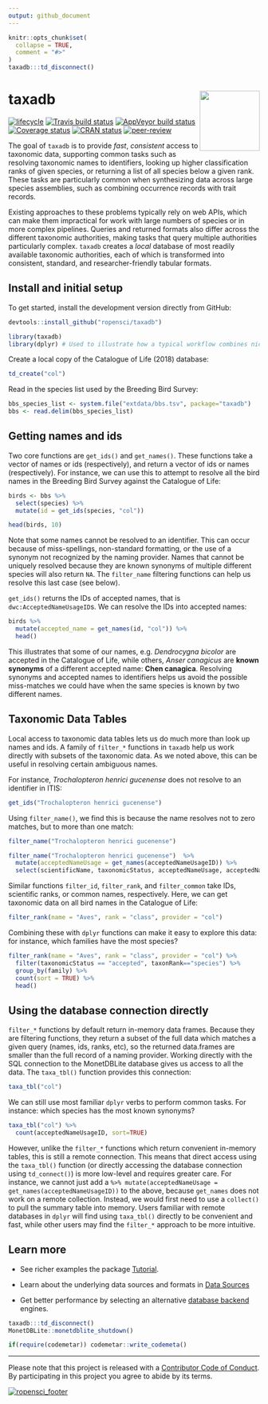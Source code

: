 ```yaml
---
output: github_document
---
```


<!-- README.md is generated from README.Rmd. Please edit that file -->

```r
knitr::opts_chunk$set(
  collapse = TRUE,
  comment = "#>"
)
taxadb:::td_disconnect()
```

# taxadb  <img src="man/figures/logo.svg" align="right" alt="" width="120" />

[![lifecycle](https://img.shields.io/badge/lifecycle-maturing-blue.svg)](https://www.tidyverse.org/lifecycle/#maturing)
[![Travis build status](https://travis-ci.org/ropensci/taxadb.svg?branch=master)](https://travis-ci.org/ropensci/taxadb)
[![AppVeyor build status](https://ci.appveyor.com/api/projects/status/github/ropensci/taxadb?branch=master&svg=true)](https://ci.appveyor.com/project/cboettig/taxadb)
[![Coverage status](https://codecov.io/gh/ropensci/taxadb/branch/master/graph/badge.svg)](https://codecov.io/github/ropensci/taxadb?branch=master)
[![CRAN status](https://www.r-pkg.org/badges/version/taxadb)](https://cran.r-project.org/package=taxadb)
[![peer-review](https://badges.ropensci.org/344_status.svg)](https://github.com/ropensci/software-review/issues/344)

The goal of `taxadb` is to provide *fast*, *consistent* access to taxonomic data, supporting common tasks such as resolving taxonomic names to identifiers, looking up higher classification ranks of given species, or returning a list of all species below a given rank. These tasks are particularly common when synthesizing data across large species assemblies, such as combining occurrence records with trait records. 

Existing approaches to these problems typically rely on web APIs, which can make them impractical for work with large numbers of species or in more complex pipelines.  Queries and returned formats also differ across the different taxonomic authorities, making tasks that query multiple authorities particularly complex. `taxadb` creates a *local* database of most readily available taxonomic authorities, each of which is transformed into consistent, standard, and researcher-friendly tabular formats.  


## Install and initial setup

To get started, install the development version directly from GitHub:

```r
devtools::install_github("ropensci/taxadb")
```


```r
library(taxadb)
library(dplyr) # Used to illustrate how a typical workflow combines nicely with `dplyr`
```

Create a local copy of the Catalogue of Life (2018) database: 

```r
td_create("col")
```


Read in the species list used by the Breeding Bird Survey:

```r
bbs_species_list <- system.file("extdata/bbs.tsv", package="taxadb")
bbs <- read.delim(bbs_species_list)
```

## Getting names and ids

Two core functions are `get_ids()` and `get_names()`.  These functions take a vector of names or ids (respectively), and return a vector of ids or names (respectively).  For instance, we can use this to attempt to resolve all the bird names in the Breeding Bird Survey against the Catalogue of Life:


```r
birds <- bbs %>% 
  select(species) %>% 
  mutate(id = get_ids(species, "col"))

head(birds, 10)
```

Note that some names cannot be resolved to an identifier.  This can occur because of miss-spellings, non-standard formatting, or the use of a synonym not recognized by the naming provider.  Names that cannot be uniquely resolved because they are known synonyms of multiple different species will also return `NA`.  The `filter_name` filtering functions can help us resolve this last case (see below).

`get_ids()` returns the IDs of accepted names, that is `dwc:AcceptedNameUsageID`s.  We can resolve the IDs into accepted names:


```r
birds %>% 
  mutate(accepted_name = get_names(id, "col")) %>% 
  head()
```

This illustrates that some of our names, e.g. *Dendrocygna bicolor* are accepted in the Catalogue of Life, while others, *Anser canagicus* are **known synonyms** of a different accepted name: **Chen canagica**.  Resolving synonyms and accepted names to identifiers helps us avoid the possible miss-matches we could have when the same species is known by two different names.


## Taxonomic Data Tables

Local access to taxonomic data tables lets us do much more than look up names and ids.  A family of `filter_*` functions in `taxadb` help us work directly with subsets of the taxonomic data.  As we noted above, this can be useful in resolving certain ambiguous names.  

For instance, *Trochalopteron henrici gucenense* does not resolve to an identifier in ITIS:

```r
get_ids("Trochalopteron henrici gucenense") 
```

Using `filter_name()`, we find this is because the name resolves not to zero matches, but to more than one match:

```r
filter_name("Trochalopteron henrici gucenense") 
```


```r
filter_name("Trochalopteron henrici gucenense")  %>%
  mutate(acceptedNameUsage = get_names(acceptedNameUsageID)) %>% 
  select(scientificName, taxonomicStatus, acceptedNameUsage, acceptedNameUsageID)
```


Similar functions `filter_id`, `filter_rank`, and `filter_common` take IDs, scientific ranks, or common names, respectively.  Here, we can get taxonomic data on all bird names in the Catalogue of Life:


```r
filter_rank(name = "Aves", rank = "class", provider = "col")
```

Combining these with `dplyr` functions can make it easy to explore this data: for instance, which families have the most species?


```r
filter_rank(name = "Aves", rank = "class", provider = "col") %>%
  filter(taxonomicStatus == "accepted", taxonRank=="species") %>% 
  group_by(family) %>%
  count(sort = TRUE) %>% 
  head()
```

## Using the database connection directly

`filter_*` functions by default return in-memory data frames.  Because they are filtering functions, they return a subset of the full data which matches a given query (names, ids, ranks, etc), so the returned data.frames are smaller than the full record of a naming provider.  Working directly with the SQL connection to the MonetDBLite database gives us access to all the data. The `taxa_tbl()` function provides this connection:

```r
taxa_tbl("col")
```

We can still use most familiar `dplyr` verbs to perform common tasks.  For instance: which species has the most known synonyms?

```r
taxa_tbl("col") %>% 
  count(acceptedNameUsageID, sort=TRUE)
```

However, unlike the `filter_*` functions which return convenient in-memory tables, this is still a remote connection.  This means that direct access using the `taxa_tbl()` function (or directly accessing the database connection using `td_connect()`) is more low-level and requires greater care.  For instance, we cannot just add a `%>% mutate(acceptedNameUsage = get_names(acceptedNameUsageID))` to the above, because `get_names` does not work on a remote collection.  Instead, we would first need to use a `collect()` to pull the summary table into memory.  Users familiar with remote databases in `dplyr` will find using `taxa_tbl()` directly to be convenient and fast, while other users may find the `filter_*` approach to be more intuitive.



## Learn more

- See richer examples the package [Tutorial](https://docs.ropensci.org/taxadb/articles/articles/intro.html).

- Learn about the underlying data sources and formats in [Data Sources](https://docs.ropensci.org/taxadb/articles/data-sources.html)

- Get better performance by selecting an alternative [database backend](https://docs.ropensci.org/taxadb/articles/backends.html) engines.



```r
taxadb:::td_disconnect()
MonetDBLite::monetdblite_shutdown()

if(require(codemetar)) codemetar::write_codemeta()
```

----

Please note that this project is released with a [Contributor Code of Conduct](https://ropensci.org/code-of-conduct/).
By participating in this project you agree to abide by its terms.

[![ropensci_footer](https://ropensci.org/public_images/ropensci_footer.png)](https://ropensci.org)
